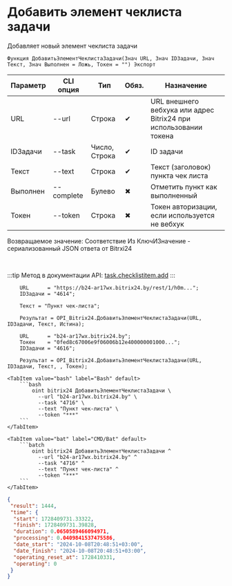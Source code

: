 ﻿---
sidebar_position: 1
---


# Добавить элемент чеклиста задачи
 Добавляет новый элемент чеклиста задачи



`Функция ДобавитьЭлементЧеклистаЗадачи(Знач URL, Знач IDЗадачи, Знач Текст, Знач Выполнен = Ложь, Токен = "") Экспорт`

  | Параметр | CLI опция | Тип | Обяз. | Назначение |
  |-|-|-|-|-|
  | URL | --url | Строка | &#x2714; | URL внешнего вебхука или адрес Bitrix24 при использовании токена |
  | IDЗадачи | --task | Число, Строка | &#x2714; | ID задачи |
  | Текст | --text | Строка | &#x2714; | Текст (заголовок) пункта чек листа |
  | Выполнен | --complete | Булево | &#x2716; | Отметить пункт как выполненный |
  | Токен | --token | Строка | &#x2716; | Токен авторизации, если используется не вебхук |

  
  Возвращаемое значение:   Соответствие Из КлючИЗначение - сериализованный JSON ответа от Bitrxi24

<br/>

:::tip
Метод в документации API: [task.checklistitem.add](https://dev.1c-bitrix.ru/rest_help/tasks/task/checklistitem/add.php)
:::
<br/>



```bsl title="Пример использования для 1С:Предприятие/OneScript"
    URL      = "https://b24-ar17wx.bitrix24.by/rest/1/h0m...";
    IDЗадачи = "4614";

    Текст = "Пункт чек-листа";

    Результат = OPI_Bitrix24.ДобавитьЭлементЧеклистаЗадачи(URL, IDЗадачи, Текст, Истина);

    URL      = "b24-ar17wx.bitrix24.by";
    Токен    = "0fed8c67006e9f06006b12e400000001000...";
    IDЗадачи = "4616";

    Результат = OPI_Bitrix24.ДобавитьЭлементЧеклистаЗадачи(URL, IDЗадачи, Текст, , Токен);
```
    

 <Tabs>
  
    <TabItem value="bash" label="Bash" default>
        ```bash
            oint bitrix24 ДобавитьЭлементЧеклистаЗадачи \
              --url "b24-ar17wx.bitrix24.by" \
              --task "4716" \
              --text "Пункт чек-листа" \
              --token "***"
        ```
    </TabItem>
  
    <TabItem value="bat" label="CMD/Bat" default>
        ```batch
            oint bitrix24 ДобавитьЭлементЧеклистаЗадачи ^
              --url "b24-ar17wx.bitrix24.by" ^
              --task "4716" ^
              --text "Пункт чек-листа" ^
              --token "***"
        ```
    </TabItem>
</Tabs>


```json title="Результат"
{
 "result": 1444,
 "time": {
  "start": 1728409731.33322,
  "finish": 1728409731.39828,
  "duration": 0.0650589466094971,
  "processing": 0.0409841537475586,
  "date_start": "2024-10-08T20:48:51+03:00",
  "date_finish": "2024-10-08T20:48:51+03:00",
  "operating_reset_at": 1728410331,
  "operating": 0
 }
}
```
